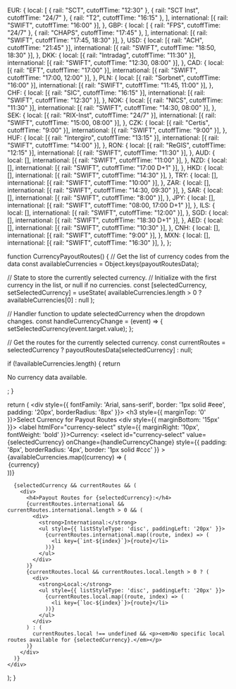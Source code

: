   EUR: {
    local: [
      { rail: "SCT", cutoffTime: "12:30" },
      { rail: "SCT Inst", cutoffTime: "24/7" },
      { rail: "T2", cutoffTime: "16:15" },
    ],
    international: [{ rail: "SWIFT", cutoffTime: "16:00" }],
  },
  GBP: {
    local: [
      { rail: "FPS", cutoffTime: "24/7" },
      { rail: "CHAPS", cutoffTime: "17:45" },
    ],
    international: [{ rail: "SWIFT", cutoffTime: "17:45, 18:30" }],
  },
  USD: {
    local: [{ rail: "ACH", cutoffTime: "21:45" }],
    international: [{ rail: "SWIFT", cutoffTime: "18:50, 18:30" }],
  },
  DKK: {
    local: [{ rail: "Intradag", cutoffTime: "11:30" }],
    international: [{ rail: "SWIFT", cutoffTime: "12:30, 08:00" }],
  },
  CAD: {
    local: [{ rail: "EFT", cutoffTime: "17:00" }],
    international: [{ rail: "SWIFT", cutoffTime: "17:00, 12:00" }],
  },
  PLN: {
    local: [{ rail: "Sorbnet", cutoffTime: "16:00" }],
    international: [{ rail: "SWIFT", cutoffTime: "11:45, 11:00" }],
  },
  CHF: {
    local: [{ rail: "SIC", cutoffTime: "16:15" }],
    international: [{ rail: "SWIFT", cutoffTime: "12:30" }],
  },
  NOK: {
    local: [{ rail: "NICS", cutoffTime: "11:30" }],
    international: [{ rail: "SWIFT", cutoffTime: "14:30, 08:00" }],
  },
  SEK: {
    local: [{ rail: "RIX-Inst", cutoffTime: "24/7" }],
    international: [{ rail: "SWIFT", cutoffTime: "15:00, 08:00" }],
  },
  CZK: {
    local: [{ rail: "Certis", cutoffTime: "9:00" }],
    international: [{ rail: "SWIFT", cutoffTime: "9:00" }],
  },
  HUF: {
    local: [{ rail: "Intergiro", cutoffTime: "13:15" }],
    international: [{ rail: "SWIFT", cutoffTime: "14:00" }],
  },
  RON: {
    local: [{ rail: "ReGIS", cutoffTime: "12:15" }],
    international: [{ rail: "SWIFT", cutoffTime: "11:30" }],
  },
  AUD: {
    local: [],
    international: [{ rail: "SWIFT", cutoffTime: "11:00" }],
  },
  NZD: {
    local: [],
    international: [{ rail: "SWIFT", cutoffTime: "17:00 D+1" }],
  },
  HKD: {
    local: [],
    international: [{ rail: "SWIFT", cutoffTime: "14:30" }],
  },
  TRY: {
    local: [],
    international: [{ rail: "SWIFT", cutoffTime: "10:00" }],
  },
  ZAR: {
    local: [],
    international: [{ rail: "SWIFT", cutoffTime: "14:30, 09:30" }],
  },
  SAR: {
    local: [],
    international: [{ rail: "SWIFT", cutoffTime: "8:00" }],
  },
  JPY: {
    local: [],
    international: [{ rail: "SWIFT", cutoffTime: "08:00, 17:00 D+1" }],
  },
  ILS: {
    local: [],
    international: [{ rail: "SWIFT", cutoffTime: "12:00" }],
  },
  SGD: {
    local: [],
    international: [{ rail: "SWIFT", cutoffTime: "18:30 D+1" }],
  },
  AED: {
    local: [],
    international: [{ rail: "SWIFT", cutoffTime: "10:30" }],
  },
  CNH: {
    local: [],
    international: [{ rail: "SWIFT", cutoffTime: "9:00" }],
  },
  MXN: {
    local: [],
    international: [{ rail: "SWIFT", cutoffTime: "16:30" }],
  },
};

function CurrencyPayoutRoutes() {
  // Get the list of currency codes from the data
  const availableCurrencies = Object.keys(payoutRoutesData);

  // State to store the currently selected currency.
  // Initialize with the first currency in the list, or null if no currencies.
  const [selectedCurrency, setSelectedCurrency] = useState(
    availableCurrencies.length > 0 ? availableCurrencies[0] : null
  );

  // Handler function to update selectedCurrency when the dropdown changes.
  const handleCurrencyChange = (event) => {
    setSelectedCurrency(event.target.value);
  };

  // Get the routes for the currently selected currency.
  const currentRoutes = selectedCurrency ? payoutRoutesData[selectedCurrency] : null;

  if (!availableCurrencies.length) {
    return <p>No currency data available.</p>;
  }

  return (
    <div style={{ fontFamily: 'Arial, sans-serif', border: '1px solid #eee', padding: '20px', borderRadius: '8px' }}>
      <h3 style={{ marginTop: '0' }}>Select Currency for Payout Routes</h3>
      <div style={{ marginBottom: '15px' }}>
        <label htmlFor="currency-select" style={{ marginRight: '10px', fontWeight: 'bold' }}>Currency:</label>
        <select
          id="currency-select"
          value={selectedCurrency}
          onChange={handleCurrencyChange}
          style={{ padding: '8px', borderRadius: '4px', border: '1px solid #ccc' }}
        >
          {availableCurrencies.map((currency) => (
            <option key={currency} value={currency}>
              {currency}
            </option>
          ))}
        </select>
      </div>

      {selectedCurrency && currentRoutes && (
        <div>
          <h4>Payout Routes for {selectedCurrency}:</h4>
          {currentRoutes.international && currentRoutes.international.length > 0 && (
            <div>
              <strong>International:</strong>
              <ul style={{ listStyleType: 'disc', paddingLeft: '20px' }}>
                {currentRoutes.international.map((route, index) => (
                  <li key={`int-${index}`}>{route}</li>
                ))}
              </ul>
            </div>
          )}
          {currentRoutes.local && currentRoutes.local.length > 0 ? (
            <div>
              <strong>Local:</strong>
              <ul style={{ listStyleType: 'disc', paddingLeft: '20px' }}>
                {currentRoutes.local.map((route, index) => (
                  <li key={`loc-${index}`}>{route}</li>
                ))}
              </ul>
            </div>
          ) : (
            currentRoutes.local !== undefined && <p><em>No specific local routes available for {selectedCurrency}.</em></p>
          )}
        </div>
      )}
    </div>
  );
}
